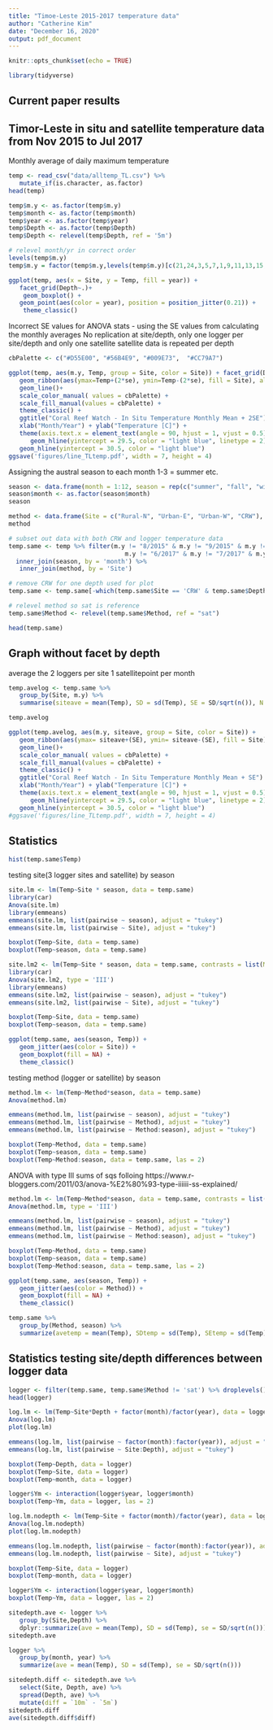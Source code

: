 ```yaml
---
title: "Timoe-Leste 2015-2017 temperature data"
author: "Catherine Kim"
date: "December 16, 2020"
output: pdf_document
---
```


```r
knitr::opts_chunk$set(echo = TRUE)

library(tidyverse)
```

## Current paper results

## Timor-Leste in situ and satellite temperature data from Nov 2015 to Jul 2017
Monthly average of daily maximum temperature
```r
temp <- read_csv("data/alltemp_TL.csv") %>% 
   mutate_if(is.character, as.factor)
head(temp)

temp$m.y <- as.factor(temp$m.y)
temp$month <- as.factor(temp$month)
temp$year <- as.factor(temp$year)
temp$Depth <- as.factor(temp$Depth)
temp$Depth <- relevel(temp$Depth, ref = '5m')

# relevel month/yr in correct order
levels(temp$m.y)
temp$m.y = factor(temp$m.y,levels(temp$m.y)[c(21,24,3,5,7,1,9,11,13,15,17,19,22,25,4,6,8,2,10,12,14,16,18,20,23)])
```
```r
ggplot(temp, aes(x = Site, y = Temp, fill = year)) +
   facet_grid(Depth~.)+
    geom_boxplot() +
   geom_point(aes(color = year), position = position_jitter(0.21)) +
    theme_classic()
```
Incorrect SE values for ANOVA stats - using the SE values from calculating the monthly averages
No replication at site/depth, only one logger per site/depth and only one satellite 
satellite data is repeated per depth
```r
cbPalette <- c("#D55E00", "#56B4E9", "#009E73",  "#CC79A7")

ggplot(temp, aes(m.y, Temp, group = Site, color = Site)) + facet_grid(Depth~.) +
   geom_ribbon(aes(ymax=Temp+(2*se), ymin=Temp-(2*se), fill = Site), alpha = 0.4) +
   geom_line()+
   scale_color_manual( values = cbPalette) +
   scale_fill_manual(values = cbPalette) +
   theme_classic() +
   ggtitle("Coral Reef Watch - In Situ Temperature Monthly Mean + 2SE") +
   xlab("Month/Year") + ylab("Temperature [C]") +
   theme(axis.text.x = element_text(angle = 90, hjust = 1, vjust = 0.5)) +
      geom_hline(yintercept = 29.5, color = "light blue", linetype = 2) +
   geom_hline(yintercept = 30.5, color = "light blue") 
ggsave('figures/line_TLtemp.pdf', width = 7, height = 4)
```
Assigning the austral season to each month 1-3 = summer etc.
```r
season <- data.frame(month = 1:12, season = rep(c("summer", "fall", "winter", "spring"), each = 3))
season$month <- as.factor(season$month)
season

method <- data.frame(Site = c("Rural-N", "Urban-E", "Urban-W", "CRW"), Method = c("insitu", "insitu", "insitu", "sat"))
method

# subset out data with both CRW and logger temperature data
temp.same <- temp %>% filter(m.y != "8/2015" & m.y != "9/2015" & m.y != "10/2015" & m.y != "11/2015" & 
                                m.y != "6/2017" & m.y != "7/2017" & m.y != "8/2017") %>% 
  inner_join(season, by = 'month') %>% 
   inner_join(method, by = 'Site')

# remove CRW for one depth used for plot
temp.same <- temp.same[-which(temp.same$Site == 'CRW' & temp.same$Depth == '10m'),] #

# relevel method so sat is reference
temp.same$Method <- relevel(temp.same$Method, ref = "sat")

head(temp.same)
```

## Graph without facet by depth
average the 2 loggers per site
1 satellitepoint per month

```r
temp.avelog <- temp.same %>% 
   group_by(Site, m.y) %>% 
   summarise(siteave = mean(Temp), SD = sd(Temp), SE = SD/sqrt(n()), N = n())

temp.avelog
```

```r

ggplot(temp.avelog, aes(m.y, siteave, group = Site, color = Site)) + 
   geom_ribbon(aes(ymax= siteave+(SE), ymin= siteave-(SE), fill = Site), alpha = 0.4) +
   geom_line()+
   scale_color_manual( values = cbPalette) +
   scale_fill_manual(values = cbPalette) +
   theme_classic() +
   ggtitle("Coral Reef Watch - In Situ Temperature Monthly Mean + SE") +
   xlab("Month/Year") + ylab("Temperature [C]") +
   theme(axis.text.x = element_text(angle = 90, hjust = 1, vjust = 0.5)) +
      geom_hline(yintercept = 29.5, color = "light blue", linetype = 2) +
   geom_hline(yintercept = 30.5, color = "light blue") 
#ggsave('figures/line_TLtemp.pdf', width = 7, height = 4)
```
## Statistics

```r
hist(temp.same$Temp)
```

testing site(3 logger sites and satellite) by season
```r
site.lm <- lm(Temp~Site * season, data = temp.same)
library(car)
Anova(site.lm)
library(emmeans)
emmeans(site.lm, list(pairwise ~ season), adjust = "tukey")
emmeans(site.lm, list(pairwise ~ Site), adjust = "tukey")

boxplot(Temp~Site, data = temp.same)
boxplot(Temp~season, data = temp.same)
```
```r
site.lm2 <- lm(Temp~Site * season, data = temp.same, contrasts = list(Method = contr.sum, season = contr.sum))
library(car)
Anova(site.lm2, type = 'III')
library(emmeans)
emmeans(site.lm2, list(pairwise ~ season), adjust = "tukey")
emmeans(site.lm2, list(pairwise ~ Site), adjust = "tukey")

boxplot(Temp~Site, data = temp.same)
boxplot(Temp~season, data = temp.same)
```

```r
ggplot(temp.same, aes(season, Temp)) + 
   geom_jitter(aes(color = Site)) +
   geom_boxplot(fill = NA) + 
   theme_classic()
```

testing method (logger or satellite) by season
```r
method.lm <- lm(Temp~Method*season, data = temp.same)
Anova(method.lm)

emmeans(method.lm, list(pairwise ~ season), adjust = "tukey")
emmeans(method.lm, list(pairwise ~ Method), adjust = "tukey")
emmeans(method.lm, list(pairwise ~ Method:season), adjust = "tukey")

boxplot(Temp~Method, data = temp.same)
boxplot(Temp~season, data = temp.same)
boxplot(Temp~Method:season, data = temp.same, las = 2)
```

ANOVA with type III sums of sqs folloing https://www.r-bloggers.com/2011/03/anova-%E2%80%93-type-iiiiii-ss-explained/
```r
method.lm <- lm(Temp~Method*season, data = temp.same, contrasts = list(Method = contr.sum, season = contr.sum))
Anova(method.lm, type = 'III')

emmeans(method.lm, list(pairwise ~ season), adjust = "tukey")
emmeans(method.lm, list(pairwise ~ Method), adjust = "tukey")
emmeans(method.lm, list(pairwise ~ Method:season), adjust = "tukey")

boxplot(Temp~Method, data = temp.same)
boxplot(Temp~season, data = temp.same)
boxplot(Temp~Method:season, data = temp.same, las = 2)
```
```r
ggplot(temp.same, aes(season, Temp)) + 
   geom_jitter(aes(color = Method)) +
   geom_boxplot(fill = NA) + 
   theme_classic()
```
```r
temp.same %>% 
   group_by(Method, season) %>% 
   summarize(avetemp = mean(Temp), SDtemp = sd(Temp), SEtemp = sd(Temp)/sqrt(n()))
```

## Statistics testing site/depth differences between logger data
```r
logger <- filter(temp.same, temp.same$Method != 'sat') %>% droplevels()
head(logger)
```

```r
log.lm <- lm(Temp~Site*Depth + factor(month)/factor(year), data = logger)
Anova(log.lm)
plot(log.lm)

emmeans(log.lm, list(pairwise ~ factor(month):factor(year)), adjust = "tukey")
emmeans(log.lm, list(pairwise ~ Site:Depth), adjust = "tukey")

boxplot(Temp~Depth, data = logger)
boxplot(Temp~Site, data = logger)
boxplot(Temp~month, data = logger)

logger$Ym <- interaction(logger$year, logger$month)
boxplot(Temp~Ym, data = logger, las = 2)
```
```r
log.lm.nodepth <- lm(Temp~Site + factor(month)/factor(year), data = logger)
Anova(log.lm.nodepth)
plot(log.lm.nodepth)

emmeans(log.lm.nodepth, list(pairwise ~ factor(month):factor(year)), adjust = "tukey")
emmeans(log.lm.nodepth, list(pairwise ~ Site), adjust = "tukey")

boxplot(Temp~Site, data = logger)
boxplot(Temp~month, data = logger)

logger$Ym <- interaction(logger$year, logger$month)
boxplot(Temp~Ym, data = logger, las = 2)
```

```r
sitedepth.ave <- logger %>% 
   group_by(Site,Depth) %>% 
   dplyr::summarize(ave = mean(Temp), SD = sd(Temp), se = SD/sqrt(n()))
sitedepth.ave

logger %>% 
   group_by(month, year) %>% 
   summarize(ave = mean(Temp), SD = sd(Temp), se = SD/sqrt(n()))
```
```r
sitedepth.diff <- sitedepth.ave %>% 
   select(Site, Depth, ave) %>% 
   spread(Depth, ave) %>% 
   mutate(diff = `10m` - `5m`)
sitedepth.diff
ave(sitedepth.diff$diff)
```